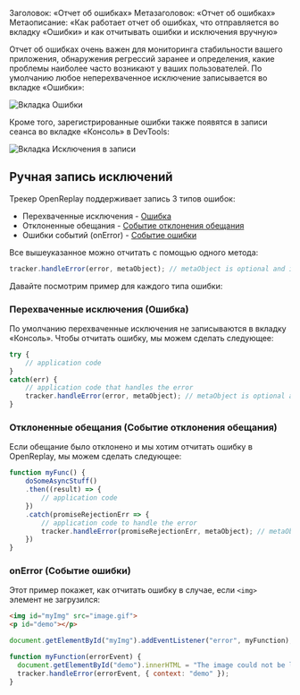 Заголовок: «Отчет об ошибках»
Метазаголовок: «Отчет об ошибках»
Метаописание: «Как работает отчет об ошибках, что отправляется во вкладку «Ошибки» и как отчитывать ошибки и исключения вручную»

Отчет об ошибках очень важен для мониторинга стабильности вашего приложения, обнаружения регрессий заранее и определения, какие проблемы наиболее часто возникают у ваших пользователей. По умолчанию любое неперехваченное исключение записывается во вкладке «Ошибки»:

![Вкладка Ошибки](/static/errors-tab.jpg#center)

Кроме того, зарегистрированные ошибки также появятся в записи сеанса во вкладке «Консоль» в DevTools:

![Вкладка Исключения в записи](/static/exceptions-tab-in-recording.jpg#center)

## Ручная запись исключений

Трекер OpenReplay поддерживает запись 3 типов ошибок:
* Перехваченные исключения - [Ошибка](https://developer.mozilla.org/en-US/docs/Web/JavaScript/Reference/Global_Objects/Error)
* Отклоненные обещания - [Событие отклонения обещания](https://developer.mozilla.org/en-US/docs/Web/API/PromiseRejectionEvent)
* Ошибки событий (onError) - [Событие ошибки](https://developer.mozilla.org/en-US/docs/Web/API/ErrorEvent)

Все вышеуказанное можно отчитать с помощью одного метода:


```js
tracker.handleError(error, metaObject); // metaObject is optional and is a flat object
```


Давайте посмотрим пример для каждого типа ошибки:

### Перехваченные исключения (Ошибка)

По умолчанию перехваченные исключения не записываются в вкладку «Консоль». Чтобы отчитать ошибку, мы можем сделать следующее:


```js
try {
    // application code
}
catch(err) {
    // application code that handles the error
    tracker.handleError(error, metaObject); // metaObject is optional and is a flat object
}
```


### Отклоненные обещания (Событие отклонения обещания)

Если обещание было отклонено и мы хотим отчитать ошибку в OpenReplay, мы можем сделать следующее:


```js
function myFunc() {
    doSomeAsyncStuff()
    .then((result) => {
        // application code
    })
    .catch(promiseRejectionErr => {
        // application code to handle the error
        tracker.handleError(promiseRejectionErr, metaObject); // metaObject is optional and is a flat object     
    })
}
```


### onError (Событие ошибки)

Этот пример покажет, как отчитать ошибку в случае, если 
```<img>```
 элемент не загрузился:


```html
<img id="myImg" src="image.gif">
<p id="demo"></p>
```



```js
document.getElementById("myImg").addEventListener("error", myFunction);

function myFunction(errorEvent) {
  document.getElementById("demo").innerHTML = "The image could not be loaded.";
  tracker.handleError(errorEvent, { context: "demo" });
}
```

